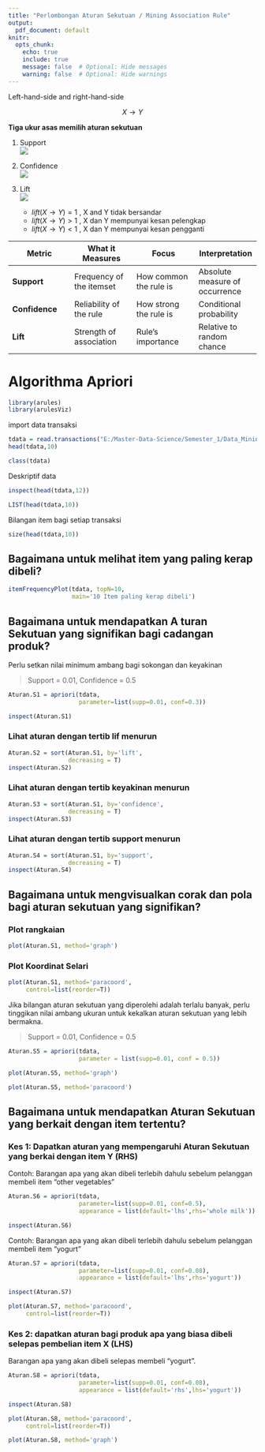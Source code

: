 ```yaml
---
title: "Perlombongan Aturan Sekutuan / Mining Association Rule"
output:
  pdf_document: default
knitr:
  opts_chunk: 
    echo: true
    include: true
    message: false  # Optional: Hide messages
    warning: false  # Optional: Hide warnings
---
```


Left-hand-side and right-hand-side

$$
X \rightarrow Y
$$

**Tiga ukur asas memilih aturan sekutuan**

1.  Support\
    ![](images/clipboard-4126720956.png)

2.  Confidence\
    ![](images/clipboard-2191910475.png)

3.  Lift\
    ![](images/clipboard-2412151461.png)

    -   $lift(X \rightarrow Y)=1$ , X and Y tidak bersandar
    -   $lift(X \rightarrow Y)>1$ , X dan Y mempunyai kesan pelengkap
    -   $lift(X \rightarrow Y)<1$ , X dan Y mempunyai kesan pengganti

| Metric | What it Measures | Focus | Interpretation |
|----|----|----|----|
| **Support** | Frequency of the itemset | How common the rule is | Absolute measure of occurrence |
| **Confidence** | Reliability of the rule | How strong the rule is | Conditional probability |
| **Lift** | Strength of association | Rule's importance | Relative to random chance |

# Algorithma Apriori

```r
library(arules)
library(arulesViz)
```

import data transaksi

```r
tdata = read.transactions("E:/Master-Data-Science/Semester_1/Data_Mining/Data/groceries.csv", sep=',')
head(tdata,10)
```

```r
class(tdata)
```

Deskriptif data

```r
inspect(head(tdata,12))
```

```r
LIST(head(tdata,10))
```

Bilangan item bagi setiap transaksi

```r
size(head(tdata,10))
```

## Bagaimana untuk melihat item yang paling kerap dibeli?

```r
itemFrequencyPlot(tdata, topN=10,
                  main='10 Item paling kerap dibeli')
```

## Bagaimana untuk mendapatkan A turan Sekutuan yang signifikan bagi cadangan produk?

Perlu setkan nilai minimum ambang bagi sokongan dan keyakinan

> Support = 0.01, Confidence = 0.5

```r
Aturan.S1 = apriori(tdata, 
                    parameter=list(supp=0.01, conf=0.3))
```

```r
inspect(Aturan.S1)
```

### Lihat aturan dengan tertib lif menurun

```r
Aturan.S2 = sort(Aturan.S1, by='lift',
                 decreasing = T)
inspect(Aturan.S2)
```

### Lihat aturan dengan tertib keyakinan menurun

```r
Aturan.S3 = sort(Aturan.S1, by='confidence',
                 decreasing = T)
inspect(Aturan.S3)
```

### Lihat aturan dengan tertib support menurun

```r
Aturan.S4 = sort(Aturan.S1, by='support',
                 decreasing = T)
inspect(Aturan.S4)
```

## Bagaimana untuk mengvisualkan corak dan pola bagi aturan sekutuan yang signifikan?

### Plot rangkaian

```r
plot(Aturan.S1, method='graph')
```

### Plot Koordinat Selari

```r
plot(Aturan.S1, method='paracoord',
     control=list(reorder=T))
```

Jika bilangan aturan sekutuan yang diperolehi adalah terlalu banyak, perlu tinggikan nilai ambang ukuran untuk kekalkan aturan sekutuan yang lebih bermakna.

> Support = 0.01, Confidence = 0.5

```r
Aturan.S5 = apriori(tdata, 
                    parameter = list(supp=0.01, conf = 0.5))
```

```r
plot(Aturan.S5, method='graph')
```

```r
plot(Aturan.S5, method='paracoord')
```

## Bagaimana untuk mendapatkan Aturan Sekutuan yang berkait dengan item tertentu?

### Kes 1: Dapatkan aturan yang mempengaruhi Aturan Sekutuan yang berkai dengan item Y (RHS)

Contoh: Barangan apa yang akan dibeli terlebih dahulu sebelum pelanggan membeli item "other vegetables"

```r
Aturan.S6 = apriori(tdata,
                    parameter=list(supp=0.01, conf=0.5),
                    appearance = list(default='lhs',rhs='whole milk'))
```

```r
inspect(Aturan.S6)
```

Contoh: Barangan apa yang akan dibeli terlebih dahulu sebelum pelanggan membeli item "yogurt"

```r
Aturan.S7 = apriori(tdata,
                    parameter=list(supp=0.01, conf=0.08),
                    appearance = list(default='lhs',rhs='yogurt'))
```

```r
inspect(Aturan.S7)
```

```r
plot(Aturan.S7, method='paracoord',
     control=list(reorder=T))
```

### Kes 2: dapatkan aturan bagi produk apa yang biasa dibeli selepas pembelian item X (LHS)

Barangan apa yang akan dibeli selepas membeli "yogurt".

```r
Aturan.S8 = apriori(tdata,
                    parameter=list(supp=0.01, conf=0.08),
                    appearance = list(default='rhs',lhs='yogurt'))
```

```r
inspect(Aturan.S8)
```

```r
plot(Aturan.S8, method='paracoord',
     control=list(reorder=T))
```

```r
plot(Aturan.S8, method='graph')
```
